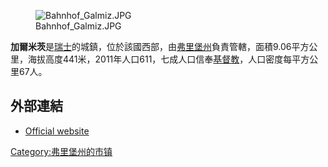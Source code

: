 [[Image:Bahnhof_Galmiz.JPG|right]]

'''加爾米茨'''是[[瑞士|瑞士]]的城鎮，位於該國西部，由[[弗里堡州|弗里堡州]]負責管轄，面積9.06平方公里，海拔高度441米，2011年人口611，七成人口信奉[[基督教|基督教]]，人口密度每平方公里67人。

==外部連結==
* [http://www.galmiz.ch Official website]{{Wayback|url=http://www.galmiz.ch/ |date=20061026050506 }} {{de icon}}

{{Switzerland-geo-stub}}
[[Category:弗里堡州的市镇|Category:弗里堡州的市镇]]
